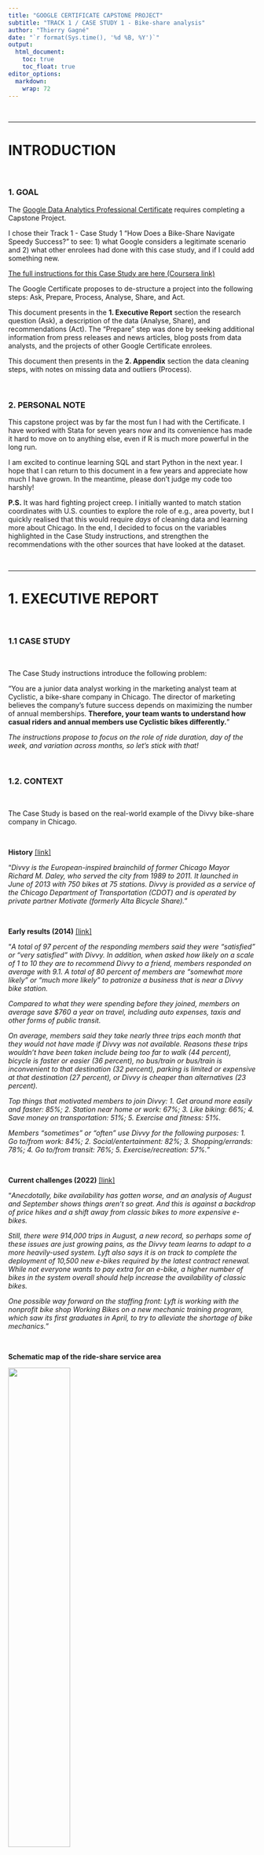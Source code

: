 ```yaml
---
title: "GOOGLE CERTIFICATE CAPSTONE PROJECT"
subtitle: "TRACK 1 / CASE STUDY 1 - Bike-share analysis"
author: "Thierry Gagné"
date: "`r format(Sys.time(), '%d %B, %Y')`"
output: 
  html_document:
    toc: true
    toc_float: true
editor_options: 
  markdown: 
    wrap: 72
---
```


<br>

------------------------------------------------------------------------

# INTRODUCTION

<br>

### 1. GOAL

The [Google Data Analytics Professional
Certificate](https://www.coursera.org/professional-certificates/google-data-analytics?utm_source=gg&utm_medium=sem&utm_campaign=15-GoogleCareerCert-HubPage-ROW&utm_content=B2C&campaignid=12525380573&adgroupid=123096382230&device=c&keyword=google%20ads%20certification%20course&matchtype=b&network=g&devicemodel=&adpostion=&creativeid=505430311641&hide_mobile_promo&gclid=Cj0KCQiA-oqdBhDfARIsAO0TrGEBNjgbJf-fPfRDLgRR64oVqxHErOw17pTFvLlQfymtuBR7j4Yd7qMaAkeTEALw_wcB)
requires completing a Capstone Project.

I chose their Track 1 - Case Study 1 "How Does a Bike-Share Navigate
Speedy Success?" to see: 1) what Google considers a legitimate scenario
and 2) what other enrolees had done with this case study, and if I could
add something new.

[The full instructions for this Case Study are here (Coursera
link)](https://d3c33hcgiwev3.cloudfront.net/aacF81H_TsWnBfNR_x7FIg_36299b28fa0c4a5aba836111daad12f1_DAC8-Case-Study-1.pdf?Expires=1671753600&Signature=SN1XImZyjAQE8SVADYjyPpK9RhC4ua6XUap0jEeQeqjXlUhylKT8iDPg7n-sGvIRqRYd9a1x1Wrvgc-f5rKdNDC~JkqAyCJK3fZTs9P4-csz9JidOTLwzeTc500kKNY1ZM-jP5iB2HJF4ok~igaVMpU7UKJnz1xKB7LJcH85UWc_&Key-Pair-Id=APKAJLTNE6QMUY6HBC5A)

The Google Certificate proposes to de-structure a project into the
following steps: Ask, Prepare, Process, Analyse, Share, and Act.

This document presents in the **1. Executive Report** section the
research question (Ask), a description of the data (Analyse, Share), and
recommendations (Act). The "Prepare" step was done by seeking additional
information from press releases and news articles, blog posts from data
analysts, and the projects of other Google Certificate enrolees.

This document then presents in the **2. Appendix** section the data
cleaning steps, with notes on missing data and outliers (Process).

<br>

### 2. PERSONAL NOTE

This capstone project was by far the most fun I had with the
Certificate. I have worked with Stata for seven years now and its
convenience has made it hard to move on to anything else, even if R is
much more powerful in the long run.

I am excited to continue learning SQL and start Python in the next year.
I hope that I can return to this document in a few years and appreciate
how much I have grown. In the meantime, please don't judge my code too
harshly!

**P.S.** It was hard fighting project creep. I initially wanted to match
station coordinates with U.S. counties to explore the role of e.g., area
poverty, but I quickly realised that this would require *days* of
cleaning data and learning more about Chicago. In the end, I decided to
focus on the variables highlighted in the Case Study instructions, and
strengthen the recommendations with the other sources that have looked
at the dataset.

<br>

------------------------------------------------------------------------

# 1. EXECUTIVE REPORT

<br>

### 1.1 CASE STUDY

<br>

The Case Study instructions introduce the following problem:

"You are a junior data analyst working in the marketing analyst team at
Cyclistic, a bike-share company in Chicago. The director of marketing
believes the company's future success depends on maximizing the number
of annual memberships. **Therefore, your team wants to understand how
casual riders and annual members use Cyclistic bikes differently.**"

*The instructions propose to focus on the role of ride duration, day of
the week, and variation across months, so let's stick with that!*

<br>

### 1.2. CONTEXT

<br>

The Case Study is based on the real-world example of the Divvy
bike-share company in Chicago.

<br>

**History**
[[link]](https://www.linkedin.com/pulse/divvy-bikes-review-chicago-bike-sharing-puts-brakes-ux-will-scott/)

"*Divvy is the European-inspired brainchild of former Chicago Mayor
Richard M. Daley, who served the city from 1989 to 2011. It launched in
June of 2013 with 750 bikes at 75 stations. Divvy is provided as a
service of the Chicago Department of Transportation (CDOT) and is
operated by private partner Motivate (formerly Alta Bicycle Share).*"

<br>

**Early results (2014)**
[[link]](https://www.chicago.gov/city/en/depts/mayor/press_room/press_releases/2014/mar/survey-of-divvy-members-brings-positive-reviews-of-chicagos-newe.html)

"*A total of 97 percent of the responding members said they were
"satisfied" or "very satisfied" with Divvy. In addition, when asked how
likely on a scale of 1 to 10 they are to recommend Divvy to a friend,
members responded on average with 9.1. A total of 80 percent of members
are "somewhat more likely" or "much more likely" to patronize a business
that is near a Divvy bike station.*

*Compared to what they were spending before they joined, members on
average save \$760 a year on travel, including auto expenses, taxis and
other forms of public transit.*

*On average, members said they take nearly three trips each month that
they would not have made if Divvy was not available. Reasons these trips
wouldn't have been taken include being too far to walk (44 percent),
bicycle is faster or easier (36 percent), no bus/train or bus/train is
inconvenient to that destination (32 percent), parking is limited or
expensive at that destination (27 percent), or Divvy is cheaper than
alternatives (23 percent).*

*Top things that motivated members to join Divvy:* *1. Get around more
easily and faster: 85%;* *2. Station near home or work: 67%;* *3. Like
biking: 66%;* *4. Save money on transportation: 51%;* *5. Exercise and
fitness: 51%.*

*Members "sometimes" or "often" use Divvy for the following purposes:*
*1. Go to/from work: 84%;* *2. Social/entertainment: 82%;* *3.
Shopping/errands: 78%;* *4. Go to/from transit: 76%;* *5.
Exercise/recreation: 57%.*"

<br>

**Current challenges (2022)**
[[link]](https://chi.streetsblog.org/2022/09/30/whats-going-on-with-divvy-availability-lets-look-at-the-data/)

"*Anecdotally, bike availability has gotten worse, and an analysis of
August and September shows things aren't so great. And this is against a
backdrop of price hikes and a shift away from classic bikes to more
expensive e-bikes.*

*Still, there were 914,000 trips in August, a new record, so perhaps
some of these issues are just growing pains, as the Divvy team learns to
adapt to a more heavily-used system. Lyft also says it is on track to
complete the deployment of 10,500 new e-bikes required by the latest
contract renewal. While not everyone wants to pay extra for an e-bike, a
higher number of bikes in the system overall should help increase the
availability of classic bikes.*

*One possible way forward on the staffing front: Lyft is working with
the nonprofit bike shop Working Bikes on a new mechanic training
program, which saw its first graduates in April, to try to alleviate the
shortage of bike mechanics.*"

<br>

**Schematic map of the ride-share service area**

![](https://images.contentful.com/p6ae3zqfb1e3/4U39T1NA0QfNcD5B2y0BFR/25db2480459543217fe734399cb48d25/CHI-E-Bike-Zone-Map.png){width="50%,"
height="50%"}

<br>

[Interactive map of Divvy stations](https://account.divvybikes.com/map)

[More information on the Divvy bike sharing
platform](https://ride.divvybikes.com/how-it-works)

[More information on the Divvy pricing
model](https://ride.divvybikes.com/pricing)

<br>

### 1.3 DATASET

<br>

The Case Study instructions ask to use the last 12 months of data on
this website:

[Link to Divvy
database](https://divvy-tripdata.s3.amazonaws.com/index.html)

[More information on the Divvy
data](https://ride.divvybikes.com/system-data)

Importantly, the rows represent rides, not riders.

[The City of Chicago shares the same data with additional information on
the age and sex of riders, but this will not be explored
here](https://data.cityofchicago.org/Transportation/Divvy-Trips/fg6s-gzvg).

**I will use the 12 files between Dec 2021 and November 2022 (since I started the project on Dec 21st 2022).**

<br>

### 1.4 RESULTS

<br>

```r

# CODE CHUNK 1

################################################
#### 1. INSTALL AND LOAD R PACKAGES
################################################

# CONSIDER INSTALLING THESE PACKAGES

# install.packages("tidyverse")
# install.packages("lubridate")
# install.packages("mapview")
# install.packages("sf")
# install.packages("magick")

# FOR GENERAL CLEANING

library("tidyverse")
library("lubridate")

# FOR THE MAPVIEW

library(sf)
sf::sf_use_s2(FALSE)
library(mapview)
library(magick)

################################################
#### 2. OPEN DATASET
################################################

rm(list = ls())

# THIS OPENS ALL 12 MONTHS SEPARATELY

setwd("/Users/thierrygagne/Desktop/Learning/Learning R/Google Certificate/Course 8 - Capstone/data")
newdata_1_df <- cbind("month_id" = 1, read_csv("202112-divvy-tripdata.csv"))
newdata_2_df <- cbind("month_id" = 2, read_csv("202201-divvy-tripdata.csv"))
newdata_3_df <- cbind("month_id" = 3, read_csv("202202-divvy-tripdata.csv"))
newdata_4_df <- cbind("month_id" = 4, read_csv("202203-divvy-tripdata.csv"))
newdata_5_df <- cbind("month_id" = 5, read_csv("202204-divvy-tripdata.csv"))
newdata_6_df <- cbind("month_id" = 6, read_csv("202205-divvy-tripdata.csv"))
newdata_7_df <- cbind("month_id" = 7, read_csv("202206-divvy-tripdata.csv"))
newdata_8_df <- cbind("month_id" = 8, read_csv("202207-divvy-tripdata.csv"))
newdata_9_df <- cbind("month_id" = 9, read_csv("202208-divvy-tripdata.csv"))
newdata_10_df <- cbind("month_id" = 10, read_csv("202209-divvy-publictripdata.csv"))
newdata_11_df <- cbind("month_id" = 11, read_csv("202210-divvy-tripdata.csv"))
newdata_12_df <- cbind("month_id" = 12, read_csv("202211-divvy-tripdata.csv"))

# THIS SECTION KEEPS ONLY 2.5 % OF ROWS FOR EACH MONTH TO SAVE TIME ON PRELIMINARY ANALYSES

# samplesize1 <- newdata_1_df %>% summarise(n()/50)
# newdata_1_df <- sample_n(newdata_1_df, samplesize1[[1]])
# samplesize2 <- newdata_2_df %>% summarise(n()/50)
# newdata_2_df <- sample_n(newdata_2_df, samplesize2[[1]])
# samplesize3 <- newdata_3_df %>% summarise(n()/50)
# newdata_3_df <- sample_n(newdata_3_df, samplesize3[[1]])
# samplesize4 <- newdata_4_df %>% summarise(n()/50)
# newdata_4_df <- sample_n(newdata_4_df, samplesize4[[1]])
# samplesize5 <- newdata_5_df %>% summarise(n()/50)
# newdata_5_df <- sample_n(newdata_5_df, samplesize5[[1]])
# samplesize6 <- newdata_6_df %>% summarise(n()/50)
# newdata_6_df <- sample_n(newdata_6_df, samplesize6[[1]])
# samplesize7 <- newdata_7_df %>% summarise(n()/50)
# newdata_7_df <- sample_n(newdata_7_df, samplesize7[[1]])
# samplesize8 <- newdata_8_df %>% summarise(n()/50)
# newdata_8_df <- sample_n(newdata_8_df, samplesize8[[1]])
# samplesize9 <- newdata_9_df %>% summarise(n()/50)
# newdata_9_df <- sample_n(newdata_9_df, samplesize9[[1]])
# samplesize10 <- newdata_10_df %>% summarise(n()/50)
# newdata_10_df <- sample_n(newdata_10_df, samplesize10[[1]])
# samplesize11 <- newdata_11_df %>% summarise(n()/50)
# newdata_11_df <- sample_n(newdata_11_df, samplesize11[[1]])
# samplesize12 <- newdata_12_df %>% summarise(n()/50)
# newdata_12_df <- sample_n(newdata_12_df, samplesize12[[1]])

# THIS BINDS ALL THE 12 FILES TOGETHER

newdata_df <- rbind(newdata_1_df,
                      newdata_2_df,
                      newdata_3_df,
                      newdata_4_df,
                      newdata_5_df,
                      newdata_6_df,
                      newdata_7_df,
                      newdata_8_df,
                      newdata_9_df,
                      newdata_10_df,
                      newdata_11_df,
                      newdata_12_df)

original_df <- newdata_df

# THIS REMOVES THE 12 SEPARATE FILES

rm(list = c("newdata_1_df",
                    "newdata_2_df",
                    "newdata_3_df",
                    "newdata_4_df",
                    "newdata_5_df",
                    "newdata_6_df",
                    "newdata_7_df",
                    "newdata_8_df",
                    "newdata_9_df",
                    "newdata_10_df",
                    "newdata_11_df",
                    "newdata_12_df"))

rm(list = c("samplesize1",
                    "samplesize2",
                    "samplesize3",
                    "samplesize4",
                    "samplesize5",
                    "samplesize6",
                    "samplesize7",
                    "samplesize8",
                    "samplesize9",
                    "samplesize10",
                    "samplesize11",
                    "samplesize12"))

# How to use rbind to merge dataframes:
# https://www.statmethods.net/management/merging.html

```

```r

# CODE CHUNK 2

################################################
#### 1. Creating the "length of each ride" variable
################################################

newdata_df$ride_length <- as.numeric(newdata_df$ended_at - newdata_df$started_at)

################################################
#### 2. Creating the "day of the week" variable
################################################

newdata_df$day_of_week <- wday(newdata_df$started_at)
newdata_df$day_of_week <- factor(newdata_df$day_of_week,
  levels = c(1, 2, 3, 4, 5, 6, 7),
  labels = c("Su", "Mo", "Tu", "We", "Th", "Fr", "Sa"))
    
################################################
#### Creating the MONTH variable
################################################

newdata_df$month <- factor(as.character(newdata_df$month_id),
                           levels = (c(1, 2, 3, 4, 5, 6, 7, 8, 9, 10, 11, 12)),
                           labels = (c("Dec", "Jan", "Feb", "Mar", "Apr", "May", "Jun", "Jul", "Aug", "Sep", "Oct", "Nov"))
                           )

################################################
#### Creating the OUTLIER variable
################################################

newoutlier1 <- subset(newdata_df, ride_id == "3327172413547F64")
newoutlier2 <- subset(newdata_df, ride_length >= 1 & newdata_df$ride_length <= 59)
newoutlier3 <- subset(newdata_df, ride_length <= 0 | newdata_df$ride_length > 10800)
newoutlier4 <- subset(newdata_df, ((newdata_df$rideable_type == "classic_bike" | newdata_df$rideable_type == "docked_bike") & is.na(newdata_df$end_station_name) == TRUE))

newdata_df$outlier <- 0
newdata_df$outlier[newdata_df$ride_length <= 10800] <- "Valid"
newdata_df$outlier[newdata_df$ride_length <= 59] <- "Outlier"
newdata_df$outlier[newdata_df$ride_length > 10800] <- "Outlier"
newdata_df$outlier[(newdata_df$rideable_type == "classic_bike" | newdata_df$rideable_type == "docked_bike") & is.na(newdata_df$end_station_name) == TRUE] <- "Outlier"
newdata_df$outlier[newdata_df$ride_id == "3327172413547F64"] <- "Outlier"

newdata_df$outlier <- as.factor(newdata_df$outlier)
#prop.table(table(newdata_df$outlier))

newdata_df <- subset(newdata_df, newdata_df$outlier == "Valid")

################################################
#### Creating the DAY and DAILYRIDE variables
################################################

# RECONVERT STARTED AT INTO DATES
newdata_df$day <- as.Date(newdata_df$started_at)

# COMPUTE TOTAL RIDES PER DAY
newdatacount <- newdata_df %>%
  group_by(day) %>% 
  count()

newdata_df <- merge(newdata_df, newdatacount, by=c("day"))
newdata_df$dailyridestotal <- newdata_df$n
newdata_df = subset(newdata_df, select = -c(n))

# COMPUTE TOTAL RIDES PER DAY, CASUALS ONLY
newdatacount <- newdata_df %>%
  filter(member_casual == "casual") %>% 
  group_by(day) %>% 
  count()

newdata_df <- merge(newdata_df, newdatacount, by=c("day"))
newdata_df$dailyridescasual <- newdata_df$n
newdata_df = subset(newdata_df, select = -c(n))

# COMPUTE TOTAL RIDES PER DAY, MEMBERS ONLY
newdatacount <- newdata_df %>%
  filter(member_casual == "member") %>% 
  group_by(day) %>% 
  count()

newdata_df <- merge(newdata_df, newdatacount, by=c("day"))
newdata_df$dailyridesmember <- newdata_df$n
newdata_df = subset(newdata_df, select = -c(n))

rm(newdatacount)

#########################################
# CREATE START AND END STATIONS VARIABLES
#########################################

# MOST POPULAR START STATIONS
newdatacount <- newdata_df %>%
  group_by(start_station_name) %>% 
      count()

newdata_df <- merge(newdata_df, newdatacount, by=c("start_station_name"))
newdata_df$startstationtotal <- newdata_df$n
newdata_df$startstationtotal[is.na(newdata_df$start_station_name)==TRUE] <- NA
newdata_df = subset(newdata_df, select = -c(n))

# START STATION RANK
start_station_rank <- 
  newdata_df %>% 
    mutate(rank = dense_rank(desc(startstationtotal)))

start_station_rank = subset(start_station_rank, select = c("rank"))
newdata_df <- cbind(newdata_df, start_station_rank)
newdata_df$start_rank <- newdata_df$rank
newdata_df <- subset(newdata_df, select = -c(rank))

# CALCULATE COORDINATES FOR SUBSET OF HOT STATIONS

newdata_df$hot_start_lat <- newdata_df$start_lat
newdata_df$hot_start_lat[newdata_df$start_rank > 50] <- NA

newdata_df$hot_start_lng <- newdata_df$start_lng
newdata_df$hot_start_lng[newdata_df$start_rank > 50] <- NA

# MOST POPULAR END STATIONS
newdatacount <- newdata_df %>%
  group_by(end_station_name) %>% 
  count()

newdata_df <- merge(newdata_df, newdatacount, by=c("end_station_name"))
newdata_df$endstationtotal <- newdata_df$n
newdata_df$endstationtotal[is.na(newdata_df$end_station_name)==TRUE] <- NA
newdata_df = subset(newdata_df, select = -c(n))

# END STATION RANK
end_station_rank <- 
  newdata_df %>% 
    mutate(rank = dense_rank(desc(endstationtotal)))

end_station_rank = subset(end_station_rank, select = c("rank"))
newdata_df <- cbind(newdata_df, end_station_rank)
newdata_df$end_rank <- newdata_df$rank
newdata_df <- subset(newdata_df, select = -c(rank))

# CALCULATE COORDINATES FOR SUBSET OF END STATIONS

newdata_df$hot_end_lat <- newdata_df$end_lat
newdata_df$hot_end_lat[newdata_df$end_rank > 50] <- NA

newdata_df$hot_end_lng <- newdata_df$end_lng
newdata_df$hot_end_lng[newdata_df$end_rank > 50] <- NA

#########################################
# CREATE START AND END STATIONS VARIABLES FOR MAPVIEW
#########################################

# SHOW MAPS

# See: https://masonfidino.com/investigate_spatial_data/

start_stations_df <- newdata_df %>% group_by(start_station_id) %>% filter(row_number() == 1)
start_stations_df <- cbind(newdata = "start", start_stations_df)
start_stations_df <- start_stations_df %>% arrange(start_station_name)

end_stations_df <- newdata_df %>% group_by(end_station_id) %>% filter(row_number() == 1)
end_stations_df <- cbind(newdata = "end", end_stations_df)
end_stations_df <- end_stations_df %>% arrange(end_station_name)

all_stations_df <- rbind(start_stations_df, end_stations_df)

all_stations_df$station_name <- NA
all_stations_df$lat <- NA
all_stations_df$lng <- NA

all_stations_df$station_name[all_stations_df$newdata == "start"] <- all_stations_df$start_station_name
all_stations_df$station_name[all_stations_df$newdata == "end"] <- all_stations_df$end_station_name

all_stations_df$lat[all_stations_df$newdata == "start"] <- all_stations_df$start_lat
all_stations_df$lat[all_stations_df$newdata == "end"] <- all_stations_df$end_lat
all_stations_df$lng[all_stations_df$newdata == "start"] <- all_stations_df$start_lng
all_stations_df$lng[all_stations_df$newdata == "end"] <- all_stations_df$end_lng

all_stations_df <- all_stations_df %>% distinct(station_name, .keep_all = TRUE)

all_stations <- data.frame(
  longitude = all_stations_df$lng,
  latitude = all_stations_df$lat,
  name = all_stations_df$station_name
)

all_stations <- sf::st_as_sf(
  all_stations, 
  coords = c("longitude","latitude"),
  crs = 4326 # lat/long coordinate reference system
)
   
# HOT START STATIONS

hot_start_stations <- data.frame(
  longitude = start_stations_df$hot_start_lng,
  latitude = start_stations_df$hot_start_lat,
  rank = start_stations_df$start_rank,
  name = start_stations_df$start_station_name
)

hot_start_stations <- subset(hot_start_stations, rank <= 50, select = c("longitude","latitude", "rank", "name"))

hot_start_stations <- sf::st_as_sf(
  hot_start_stations, 
  coords = c("longitude","latitude"),
  crs = 4326 # lat/long coordinate reference system
)

# END START STATIONS

hot_end_stations <- data.frame(
  longitude = end_stations_df$hot_end_lng,
  latitude = end_stations_df$hot_end_lat,
  rank = end_stations_df$end_rank,
  name = end_stations_df$end_station_name
)

hot_end_stations <- subset(hot_end_stations, rank <= 50, select = c("longitude","latitude", "rank", "name"))

hot_end_stations <- sf::st_as_sf(
  hot_end_stations, 
  coords = c("longitude","latitude"),
  crs = 4326 # lat/long coordinate reference system
)

```

##### 1.4.1. INTRODUCTION

<br>

The dataset has information on: the time and dock stations in which the
ride started and ended, whether rides were classic or electric bikes,
and whether these have been done by casual riders or annual members.

A total of 5,733,451 rides were available for analysis between December
2021 and November 2022.

During data cleaning, a small number of rides had: 1) started at a dock
station but not ended at a dock station, 2) an invalid ride duration
(e.g., negative, entire days), or 3) invalid geographical coordinates
(i.e., not in Chicago). We also need to remove rides that were less than
a minute to conform with [Divvy's data cleaning
policy](https://ride.divvybikes.com/system-data).

Analyses were therefore done in 5,592,668 valid rides (i.e., 97.5% of
the sample).

```r

# CODE CHUNK 3

# NUMBERS

# prop.table(table(newdata_df$member_casual))
# prop.table(table(newdata_df$rideable_type))
# prop.table(table(newdata_df$member_casual, newdata_df$rideable_type))

```

Overall, 40.8% of rides were done by casual riders and 59.2% by annual
members. Comparing ride type (i.e., classic bikes versus electric bike),
54.0% of rides were done on e-bikes among casual riders compared to
48.6% among annual members.

<br>

##### 1.4.2 GEOGRAPHICAL VARIATION

<br>

Figure 1 presents the geographical distribution of 1,306 stations,
highlighting the 50 most common start and end dock stations:

<br>

**FIGURE 1 - INTERACTIVE MAP OF DOCKING STATIONS**

```r

# CODE CHUNK 4

mapview::mapview(
  list(hot_start_stations, hot_end_stations, all_stations),
  legend = FALSE,
  col.regions = list("blue", "red", "blue"), 
  alpha.regions = list(0.45, 0.55, 0.0),
  label = list("name", "name", "name"),
  cex = list(5, 5, 2)
  )

```

*Top start stations are in pale blue, top end stations are in pale red,
and stations that are both appear in darker red.*

<br>

Table 1 lists the most common start and end dock stations:

<br>

**TABLE 1 - MOST COMMON DOCKING STATIONS**

```r

# CODE CHUNK 5

table11 <- newdata_df %>% group_by(start_station_name) %>% drop_na() %>% count() %>% arrange(-n)
table12 <- newdata_df %>% filter(member_casual == "casual") %>% group_by(start_station_name) %>% drop_na() %>% count() %>% arrange(-n)
table13 <- newdata_df %>% filter(member_casual == "member") %>% group_by(start_station_name) %>% drop_na() %>% count() %>% arrange(-n)
table1 <- merge(table11, table12, by = c("start_station_name"), all = TRUE)
table1 <- merge(table1, table13, by = c("start_station_name"), all = TRUE)
table1 <- table1 %>% arrange(-n.x)
names(table1)[2] <- "start_total"
names(table1)[3] <- "start_casual"
names(table1)[4] <- "start_member"

table21 <- newdata_df %>% group_by(end_station_name) %>% drop_na() %>% count() %>% arrange(-n)
table22 <- newdata_df %>% filter(member_casual == "casual") %>% group_by(end_station_name) %>% drop_na() %>% count() %>% arrange(-n)
table23 <- newdata_df %>% filter(member_casual == "member") %>% group_by(end_station_name) %>% drop_na() %>% count() %>% arrange(-n)
table2 <- merge(table21, table22, by = c("end_station_name"), all = TRUE)
table2 <- merge(table2, table23, by = c("end_station_name"), all = TRUE)
table2 <- table2 %>% arrange(-n.x)
names(table2)[2] <- "end_total"
names(table2)[3] <- "end_casual"
names(table2)[4] <- "end_member" 

table <- cbind(table1[1:15,], c(" "), c(" | "), table2[1:15,])
table$start_casual_p <- round(table$start_casual / table$start_total * 100, 1)
table$end_casual_p <- round(table$end_casual / table$end_total * 100, 1)

rm(list = c("table1", 
            "table11",
            "table12",
            "table13",
            "table2", "table21", "table22", "table23"))
   
# TO SOLVE
table <- cbind(table[,1:2], table[, 11], c(" /// "), table[,7:8], table[,12])

names(table)[1] <- "Start station"
names(table)[2] <- "Total"
names(table)[3] <- "% Casual"
names(table)[4] <- " "
names(table)[5] <- "End station "
names(table)[6] <- "Total"
names(table)[7] <- "% Casual"

knitr::kable(table, "simple")

```

<br>

Rides are done more often in the Chicago downtown area, and from and to
dock stations near major landmarks and public transit hubs.

The "% casual" support that the purpose of rides differs across
stations. For instance, rides starting at the "Millenium Park" station
included more casual riders leaving the park whereas rides starting at
the "Clark St & Elm St" station include more annual members, e.g.,
moving to and from work.

<br>

##### 1.4.3 SEASONAL VARIATION

<br>

Figure 2 and 3 presents the seasonal variation in rides among casual
riders and annual members by month and day.

<br>

**FIGURE 2 - Monthly rides, by membership status**

```r

# CODE CHUNK 6

# MONTHLY RIDES OVER THE YEAR

ggplot(data = newdata_df) +
  geom_bar(mapping = aes(x = month, 
                         fill = member_casual)) + 
labs(caption = "Divvy dataset, Dec 2021 to Nov 2022", fill = "") +
  xlab("Time (in months)") + ylab("Monthly rides")

```

**FIGURE 3 - Daily rides, by membership status**

```r

# CODE CHUNK 7

# DAILY RIDES OVER THE YEAR

ggplot(data = newdata_df) +
  geom_bar(mapping = aes(x = day, fill=member_casual)) + 
  geom_smooth(mapping = aes(x = day, y = dailyridescasual), color="red") + 
  geom_smooth(mapping = aes(x = day, y = dailyridesmember), color="aquamarine4") + 
  labs(caption = "Divvy dataset, Dec 2021 to Nov 2022", fill = "") +
  xlab("Time (in days)") + ylab("Daily rides")


```

<br>

Rides were more commonly done by annual members throughout the year,
except in June around the start of the summer where casual riders and
annual members were using the bike-share system to a similar extent.

<br>

**FIGURE 4 - Rides over days of the week, by month and membership
status**

```r

# CODE CHUNK 8

ggplot(data = newdata_df) +
  geom_bar(mapping = aes(x = day_of_week, fill=member_casual)) +
  facet_wrap(~month) + 
  labs(caption = "Divvy dataset, Dec 2021 to Nov 2022", fill = "") +
  xlab("Day of the week, by month") + ylab("Daily rides")

```

<br>

Figure 4 nicely shows that rides have been more common among casual
riders on Saturday and Sunday, particularly during the months of July
and October, whereas rides have been more common among annual members
during the weekdays.

<br>

##### 1.4.4 RIDE DURATION

<br>

Figures 5 and 6 presents the distribution of ride duration over months
and days of the week. Since ride duration is not normally distributed
(i.e., some rides have had a much longer duration compared to the
average), Figure 5 shows both the mean (in light gray) and median (in
dark gray).

<br>

```r

# CODE CHUNK 9

# MAKING THE PRELIMINARY STEP OF CREATING ALL THE VARIABLES FOR THE FIGURES

table_mean <- 
  newdata_df %>% 
  group_by(month, member_casual) %>% 
    summarise(mean = mean(ride_length))

table_median <- 
  newdata_df %>% 
  group_by(month, member_casual) %>% 
    summarise(median = median(ride_length))

table_mean_day <- 
  newdata_df %>% 
  group_by(day, member_casual) %>% 
    summarise(mean = mean(ride_length))

table_median_day <- 
  newdata_df %>% 
  group_by(day, member_casual) %>% 
    summarise(median = median(ride_length))

table_mean_dayofweek <- 
  newdata_df %>% 
    group_by(day_of_week, month, member_casual) %>% 
      summarise(mean = mean(ride_length))

# newdata_df %>% 
#   group_by(member_casual) %>% 
#     summarise(mean = mean(ride_length), 
#               median = median(ride_length))

```

**FIGURE 5 - Mean and median ride duration by month, by membership**

```r

ggplot() + 
  geom_bar(data = table_mean, mapping = aes(x=month, y=mean), stat="identity", width = 0.7, fill="grey") +
  geom_bar(data = table_median, mapping = aes(x=month, y=median), stat="identity") +
  geom_text(data = table_mean, aes(x=month, y=mean, label=round(mean)), vjust=1.6, color="black", size=3) + 
  geom_text(data = table_median, aes(x=month, y=median, label=round(median)), vjust=1.6, color="white", size=3) +
  facet_wrap(~member_casual) +
  labs(caption = "Divvy dataset, Dec 2021 to Nov 2022", fill = "") +
  xlab("Time (in months)") + ylab("Ride duration (in seconds)")

```

```r

# ggplot() + 
#   geom_bar(data = table_mean_day, mapping = aes(x=day, y=mean), stat="identity", fill="gray") +
#   geom_smooth(data = table_mean_day, mapping = aes(x=day, y=mean), se = FALSE, color="darkgray") +
#   geom_bar(data = table_median_day, mapping = aes(x=day, y=median), stat="identity") +
#   geom_smooth(data = table_median_day, mapping = aes(x=day, y=median), se = FALSE, color="darkgray") +
#   facet_wrap(~member_casual) +
#   labs(caption = "Divvy dataset, Dec 2021 to Nov 2022", fill = "") +
#   xlab("Time (in days)") + ylab("Ride duration (in seconds)")
  
```

**FIGURE 6 - Mean ride duration over days of the week, by month and
membership**

```r

ggplot(data = table_mean_dayofweek) +
  geom_bar(mapping = aes(x = day_of_week, y=mean, fill=member_casual), stat="identity", position=position_dodge()) +
  facet_wrap(~month) + 
  labs(caption = "Divvy dataset, Dec 2021 to Nov 2022", fill = "") +
  xlab("Day of the week, by month") + ylab("Ride duration (in seconds)")

```

<br>

Among casual riders, the average ride time was 20.5 minutes and 50% of
these rides lasted at least 13 minutes. This average duration varied
over months and days of the week, with casual riders being more likely
to have longer rides in the summer season, and on Saturday and Sunday.

Among annual members, the average ride time was 12.3 minutes and 50% of
these rides lasted at least 9 minutes. The average duration over months
and the days of the week among annual members varied in a similar way
across seasons, but to a much lesser degree compared to casual riders.

The difference in duration between casual riders and annual members and
between week and weekend days was relatively small in the winter months
(i.e., November to January), and relatively large in the main season
(i.e., March to October). This supports the idea that the purpose of
rides likely varied across days of the week and seasons, especially
among casual riders.

<br>

### 1.5 RECOMMENDATIONS

<br>

**These recommendations come from the combined work of data analysts
outside the Google Certificate, enrolees in the Google Certificate, and
myself. The articles used to support this list are referenced in the
next section.**

-   **Develop a relational database system allowing to link riders with
    rides**. This is critical. Even without their demographics, just
    having the id of the rider would blow open the possibilities for the
    prediction of membership uptake among casual riders.

-   **Ensure bike availability across docking stations** and monitor
    public sentiment toward the system. Given that people often ride
    with others, this means ensuring at least two working bikes per
    station.
    [[link]](https://chi.streetsblog.org/2022/09/30/whats-going-on-with-divvy-availability-lets-look-at-the-data/)

-   Consider **providing feedback to casual riders that have used the
    system for 1+ year** (e.g., "You have started with us over one year
    ago now! Did you know that riders who subscribed saved up to X\$
    over the past year? Consider the annual membership!").

-   Consider **referral incentives** for annual memberships.
    [[link]](https://medium.com/@grbaker7/what-does-the-bike-sharing-business-look-like-in-chicago-bb0722faf864)

-   Consider **optimizing the pricing model** (mix of and price for
    subscriptions vs one-time rides) to encourage annual membership.
    [[link]](https://medium.com/@grbaker7/what-does-the-bike-sharing-business-look-like-in-chicago-bb0722faf864)

-   Given the age distribution of the bike-share system usage,
    **prioritise Gen X'ers, Millennials, and Gen Z'ers who are most
    likely to use it to go to work (and back)**, and therefore more
    likely to become annual members.
    [[link]](https://www.heavy.ai/blog/oh-the-places-youll-go-analyzing-chicago-divvy-bike-share-data)

-   Given that many also combine the bike-share system and the public
    transport system to go to work (and back), **prioritise docking
    stations close to major public transit stops**.
    [[link]](https://www.heavy.ai/blog/oh-the-places-youll-go-analyzing-chicago-divvy-bike-share-data)

-   Given the large fluctuation in rides across months, **prioritise
    busier months for casual riders**, i.e., May to October.

-   Alternatively, **prioritise months with large month-on-month
    increases**, i.e., May to October, which likely highlights new
    users.

-   Given that most rides by casual riders are done during the weekend,
    **tailor an advertisement campaign to casual riders that use the
    system on Saturday and Sunday** to consider the annual membership.

-   Given the pricing model, **tailor an advertisement campaign to
    casual riders who have done rides between 30 and 45 minutes** to
    consider the annual membership. This duration is over the 30 minutes
    limit of the "Single Ride" payment option but under the 45 minutes
    limit of the "Annual Member" option.

-   Given that riders may be tourists, **prioritise casual riders who
    actually live in Chicago**.
    [[link]](https://rpubs.com/aronojeghuo/Google-Cyclistic)

-   Given that casual rides plummet during the off-season, **consider an
    alternative "seasonal" membership model** for casual riders who only
    use the bike-share system during the summer period.
    [[link]](https://medium.com/geekculture/google-data-analytics-capstone-project-cyclistic-bike-share-analysis-6c42340b3f10)

<br>

### 1.6 REFERENCES

<br>

##### 1.6.1 COURSERA ENROLEES

<br>

Blog posts from Coursera enrolees:

[**Analysis by Lion
Shi**](https://www.kaggle.com/code/lionshi/divvy-bikes-dataset-analysis/)

[**Analysis by Akhelaaditya**](https://rpubs.com/Akhelaaditya/798955)

[**Analysis by Hock
Chong**](https://medium.com/geekculture/google-data-analytics-capstone-project-cyclistic-bike-share-analysis-6c42340b3f10)

[**Analysis by Rodney Boyd**](https://rpubs.com/rodneycboyd/917243)

[**Analysis by Ajoke
Onojeghuo**](https://rpubs.com/aronojeghuo/Google-Cyclistic)

<br>

##### 1.6.2 OTHER SOURCES

<br>

Blog posts from other data analysts that examined the bike-share system.

[**"What's going on with Divvy availability? Let's look at the data." -
Steven Lucy, August
2022**](https://chi.streetsblog.org/2022/09/30/whats-going-on-with-divvy-availability-lets-look-at-the-data/)

[**"What does the Bike Sharing Business look like in Chicago?" -
Gabriela Baker,
2020**](https://medium.com/@grbaker7/what-does-the-bike-sharing-business-look-like-in-chicago-bb0722faf864)

[**"Oh, the Places You'll Go! Analyzing Chicago Divvy Bike Share Data" -
Samaksh (Avi) Goyal,
2019**](https://www.heavy.ai/blog/oh-the-places-youll-go-analyzing-chicago-divvy-bike-share-data)

<br>

I also found blog posts that examined the user experience with the
docking stations and the app, but did not take them into account since
the focus of the project was on the Divvy public data.

[**"Divvy Bikes Review : Chicago Bike Sharing Puts Brakes on UX" - Will
Scott,
2016**](https://www.linkedin.com/pulse/divvy-bikes-review-chicago-bike-sharing-puts-brakes-ux-will-scott/)

[**"UX Design Case Study: Divvy Bikes" - AKFantham,
2016**](https://www.linkedin.com/pulse/divvy-bikes-review-chicago-bike-sharing-puts-brakes-ux-will-scott/)

<br> <br> <br>

------------------------------------------------------------------------

# 2. APPENDIX

<br>

**With a combined sample of over 5 million observations, I skipped Excel
and went straight to R. I also skipped doing actual statistical tests
given the enormous size of the sample.**

<br>

##### 1. VARIABLE LIST

A first look at the dataset:

```r

glimpse(original_df[, 2:14])

```

We have 13 variables:

-   *ride_id*, an id variable for each observation
-   *rideable_type*, telling us whether the ride was done with a
    classic, docked, or electric bike
-   *started_at*, the time at which the ride started
-   *ended_at*, the time at which the ride ended
-   *start_station_name*, the name of the station where the ride started
-   *start_station_id*, the id of the station where the ride started
-   *end_station_name*, the name of the station where the ride ended
-   *end_station_id*, the id of the station where the ride ended
-   *start_lat*, the latitude of the station where the ride started
-   *start_lng*, the longitude of the station where the ride started
-   *end_lat*, the latitude of the station where the ride ended
-   *end_lng*, the longitude of the station where the ride ended
-   *member_casual*, **our key variable**, whether someone is a member
    or a casual rider.

<br>

##### 2. MISSING DATA

```r

newlist <- c("ride_id", 
             "rideable_type", 
             "started_at", 
             "ended_at", 
             "start_station_name", 
             "start_station_id", 
             "end_station_name", 
             "end_station_id",
             "start_lat",
             "start_lng",
             "end_lat",
             "end_lng",
             "member_casual")
for (x in newlist) {
  print(x)
  newmiss <- sum(is.na(original_df[x]) / nrow(original_df) * 100)
  print(paste0(round(newmiss, 2), " %"))
}

```

There was only a serious amount of missing data on the start station and
end station variables.

For start stations, we found all missing data in rides with the electric
bikes.

For end stations, we found some missing data in rides with classic and
docked bikes, but the large majority remained in rides with electric
bikes.

This means that: 1) many rides on electric bikes were simply not started
and/or ended at a normal docking station; 2) a very small number of
those who rode with a classic (or docked) bike ended their ride with
their bike left somewhere invalid (e.g., the side of the road or in a
lake).

<br>

##### 3. OUTLIERS

<br>

**3.1 IMPOSSIBLE GEOGRAPHICAL COORDINATES**

```r

newoutlier1 <- sf::st_as_sf(
  newoutlier1, 
  coords = c("start_lng", "start_lat"),
  crs = 4326 # lat/long coordinate reference system
)

mapview(
  newoutlier1[,16]
)

```

<br>

**3.2 IMPOSSIBLE TIME DURATION**

```r

print("Rows with a duration between 1 and 59 seconds")
nrow(newoutlier2)
print("Percentage with a duration between 1 and 59 seconds")
print(paste0(round(nrow(newoutlier2)/5733451*100, 4), " %"))

print("Rows with a duration of zero or negative seconds, or over three hours")
nrow(newoutlier3)
print("Percentage with a duration of zero or negative seconds, or over three hours")
print(paste0(round(nrow(newoutlier3)/5733451*100, 4), " %"))

```

<br>

**3.3 START STATION BUT NO END STATION AMONG CLASSIC/DOCK BIKE RIDES**

```r

print("Rides with a start station but no end station")
nrow(newoutlier4)
print("Percentage with a start station but no end station")
print(paste0(round(nrow(newoutlier4)/(5733451*0.508)*100, 4), " %"))

```

<br>

##### 4. EXTRA ANALYSES

<br>

**4.1 Rides by casual riders between 30 and 45 minutes**

```r

data3045 <- subset(newdata_df, ride_length >= 1800 & ride_length < 2700 & member_casual == "casual", select = c("ride_length"))
datacasual <- nrow(subset(newdata_df, member_casual == "casual"))
print("Rides by casual riders >= 30 and < 45 minutes")
nrow(data3045)
print("Percentage by casual riders >= 30 and < 45 minutes")
print(paste0(round(nrow(data3045) / datacasual*100, 4), " %"))

```

<br> <br> <br>

------------------------------------------------------------------------
